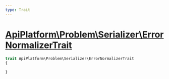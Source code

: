 ```yaml
---
type: Trait
---
```


# [ApiPlatform\Problem\Serializer\ErrorNormalizerTrait](/docs/v3.1/reference/Problem/Serializer/ErrorNormalizerTrait)



```php
trait ApiPlatform\Problem\Serializer\ErrorNormalizerTrait
{

}
```